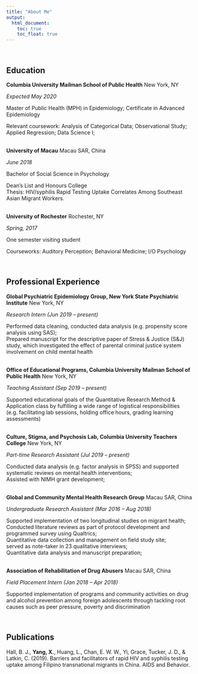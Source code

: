 ```yaml
---
title: "About Me"
output: 
  html_document:
    toc: true
    toc_float: true
---
```

<br>
   
## Education

**Columbia University Mailman School of Public Health**     New York, NY

  _Expected May 2020_

  Master of Public Health (MPH) in Epidemiology; Certificate in Advanced Epidemiology  
    
  Relevant coursework: Analysis of Categorical Data; Observational Study; Applied Regression; Data Science I;   
<br>

**University of Macau** Macau SAR, China

  _June 2018_

  Bachelor of Social Science in Psychology  
    
  Dean’s List and Honours College   
  Thesis: HIV/syphilis Rapid Testing Uptake Correlates Among Southeast Asian Migrant Workers.   
<br>    

**University of Rochester** Rochester, NY

  _Spring, 2017_

   One semester visiting student   
    
   Courseworks: Auditory Perception; Behavioral Medicine; I/O Psychology
   
<br>    
   
## Professional Experience
**Global Psychiatric Epidemiology Group, New York State Psychiatric Institute** New York, NY

_Research Intern	(Jun 2019 – present)_

Performed data cleaning, conducted data analysis (e.g. propensity score analysis using SAS);   
Prepared manuscript for the descriptive paper of Stress & Justice (S&J) study, which investigated the effect of parental criminal justice system involvement on child mental health   
<br>   

**Office of Educational Programs, Columbia University Mailman School of Public Health** New York, NY

_Teaching Assistant	(Sep 2019 – present)_

Supported educational goals of the Quantitative Research Method & Application class by fulfilling a wide range of logistical responsibilities (e.g. facilitating lab sessions, holding office hours, grading learning assessments)   
<br>   

**Culture, Stigma, and Psychosis Lab, Columbia University Teachers College** New York, NY

_Part-time Research Assistant	(Jul 2019 – present)_

Conducted data analysis (e.g. factor analysis in SPSS) and supported systematic reviews on mental health interventions;    
Assisted with NIMH grant development;   
<br>

**Global and Community Mental Health Research Group** Macau SAR, China

_Undergraduate Research Assistant	(Mar 2016 – Aug 2018)_

Supported implementation of two longitudinal studies on migrant health;   
Conducted literature reviews as part of protocol development and programmed survey using Qualtrics;   
Quantitative data collection and management on field study site;    
served as note-taker in 23 qualitative interviews;   
Quantitative data analysis and manuscript preparation;   
<br>

**Association of Rehabilitation of Drug Abusers**	Macau SAR, China

_Field Placement Intern	(Jan 2018 – Apr 2018)_

Supported implementation of programs and community activities on drug and alcohol prevention among foreign adolescents through tackling root causes such as peer pressure, poverty and discrimination   

   
<br>    
   
## Publications
Hall, B. J., **Yang, X.**, Huang, L., Chan, E. W. W., Yi, Grace, Tucker, J. D., & Latkin, C. (2019). Barriers and facilitators of rapid HIV and syphilis testing uptake among Filipino transnational migrants in China. AIDS and Behavior.